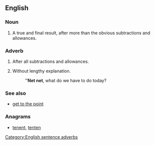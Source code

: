 ==English==

===Noun===
{{en-noun|sg=[[net]] [[net]]}}

# {{business}} A true and final result, after more than the obvious subtractions and allowances.

===Adverb===
{{en-adv|pos=[[net]] [[net]]|-}}

# {{business}} After all subtractions and allowances.
# {{management}} Without lengthy explanation.
#: '''''Net net''', what do we have to do today?

===See also===
* [[get to the point]]

===Anagrams===
* [[tenent#English|tenent]], [[tenten#English|tenten]]

[[Category:English sentence adverbs]]
